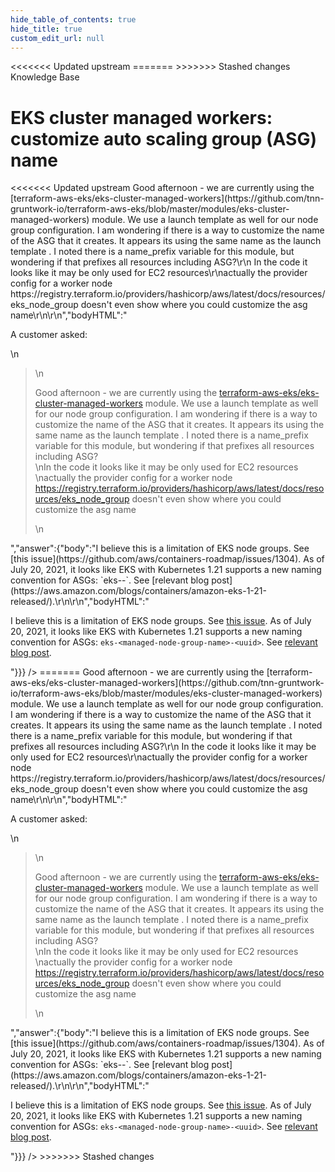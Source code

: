 ```yaml
---
hide_table_of_contents: true
hide_title: true
custom_edit_url: null
---
```



<head>
<<<<<<< Updated upstream
  <link rel="canonical" href="https://github.com/tnn-gruntwork-io/knowledge-base/discussions/131" />
=======
  <link rel="canonical" href="https://github.com/tnn-gruntwork-io/knowledge-base/discussions/131" />
>>>>>>> Stashed changes
</head>

<CenterLayout>
<span className="searchCategory">Knowledge Base</span>
<h1>EKS cluster managed workers: customize auto scaling group (ASG) name</h1>
<<<<<<< Updated upstream
<GitHub discussion={{"id":"D_kwDOF8slf84AOeI1","number":131,"author":{"login":"zackproser"},"title":"EKS cluster managed workers: customize auto scaling group (ASG) name","body":"A customer asked: \r\n> Good afternoon - we are currently using the [terraform-aws-eks/eks-cluster-managed-workers](https://github.com/tnn-gruntwork-io/terraform-aws-eks/blob/master/modules/eks-cluster-managed-workers) module. We use a launch template as well for our node group configuration. I am wondering if there is a way to customize the name of the ASG that it creates. It appears its using the same name as the launch template . I noted there is a name_prefix variable for this module, but wondering if that prefixes all resources including ASG?\r\n In the code it looks like it may be only used for EC2 resources\r\nactually the provider config for a worker node https://registry.terraform.io/providers/hashicorp/aws/latest/docs/resources/eks_node_group doesn't even show where you could customize the asg name\r\n\r\n","bodyHTML":"<p dir=\"auto\">A customer asked:</p>\n<blockquote>\n<p dir=\"auto\">Good afternoon - we are currently using the <a href=\"https://github.com/tnn-gruntwork-io/terraform-aws-eks/blob/master/modules/eks-cluster-managed-workers\">terraform-aws-eks/eks-cluster-managed-workers</a> module. We use a launch template as well for our node group configuration. I am wondering if there is a way to customize the name of the ASG that it creates. It appears its using the same name as the launch template . I noted there is a name_prefix variable for this module, but wondering if that prefixes all resources including ASG?<br>\nIn the code it looks like it may be only used for EC2 resources<br>\nactually the provider config for a worker node <a href=\"https://registry.terraform.io/providers/hashicorp/aws/latest/docs/resources/eks_node_group\" rel=\"nofollow\">https://registry.terraform.io/providers/hashicorp/aws/latest/docs/resources/eks_node_group</a> doesn't even show where you could customize the asg name</p>\n</blockquote>","answer":{"body":"I believe this is a limitation of EKS node groups. See [this issue](https://github.com/aws/containers-roadmap/issues/1304). As of July 20, 2021, it looks like EKS with Kubernetes 1.21 supports a new naming convention for ASGs: `eks-<managed-node-group-name>-<uuid>`. See [relevant blog post](https://aws.amazon.com/blogs/containers/amazon-eks-1-21-released/).\r\n\r\n","bodyHTML":"<p dir=\"auto\">I believe this is a limitation of EKS node groups. See <a href=\"https://github.com/aws/containers-roadmap/issues/1304\" data-hovercard-type=\"issue\" data-hovercard-url=\"/aws/containers-roadmap/issues/1304/hovercard\">this issue</a>. As of July 20, 2021, it looks like EKS with Kubernetes 1.21 supports a new naming convention for ASGs: <code class=\"notranslate\">eks-&lt;managed-node-group-name&gt;-&lt;uuid&gt;</code>. See <a href=\"https://aws.amazon.com/blogs/containers/amazon-eks-1-21-released/\" rel=\"nofollow\">relevant blog post</a>.</p>"}}} />
=======
<GitHub discussion={{"id":"D_kwDOF8slf84AOeI1","number":131,"author":{"login":"zackproser"},"title":"EKS cluster managed workers: customize auto scaling group (ASG) name","body":"A customer asked: \r\n> Good afternoon - we are currently using the [terraform-aws-eks/eks-cluster-managed-workers](https://github.com/tnn-gruntwork-io/terraform-aws-eks/blob/master/modules/eks-cluster-managed-workers) module. We use a launch template as well for our node group configuration. I am wondering if there is a way to customize the name of the ASG that it creates. It appears its using the same name as the launch template . I noted there is a name_prefix variable for this module, but wondering if that prefixes all resources including ASG?\r\n In the code it looks like it may be only used for EC2 resources\r\nactually the provider config for a worker node https://registry.terraform.io/providers/hashicorp/aws/latest/docs/resources/eks_node_group doesn't even show where you could customize the asg name\r\n\r\n","bodyHTML":"<p dir=\"auto\">A customer asked:</p>\n<blockquote>\n<p dir=\"auto\">Good afternoon - we are currently using the <a href=\"https://github.com/tnn-gruntwork-io/terraform-aws-eks/blob/master/modules/eks-cluster-managed-workers\">terraform-aws-eks/eks-cluster-managed-workers</a> module. We use a launch template as well for our node group configuration. I am wondering if there is a way to customize the name of the ASG that it creates. It appears its using the same name as the launch template . I noted there is a name_prefix variable for this module, but wondering if that prefixes all resources including ASG?<br>\nIn the code it looks like it may be only used for EC2 resources<br>\nactually the provider config for a worker node <a href=\"https://registry.terraform.io/providers/hashicorp/aws/latest/docs/resources/eks_node_group\" rel=\"nofollow\">https://registry.terraform.io/providers/hashicorp/aws/latest/docs/resources/eks_node_group</a> doesn't even show where you could customize the asg name</p>\n</blockquote>","answer":{"body":"I believe this is a limitation of EKS node groups. See [this issue](https://github.com/aws/containers-roadmap/issues/1304). As of July 20, 2021, it looks like EKS with Kubernetes 1.21 supports a new naming convention for ASGs: `eks-<managed-node-group-name>-<uuid>`. See [relevant blog post](https://aws.amazon.com/blogs/containers/amazon-eks-1-21-released/).\r\n\r\n","bodyHTML":"<p dir=\"auto\">I believe this is a limitation of EKS node groups. See <a href=\"https://github.com/aws/containers-roadmap/issues/1304\" data-hovercard-type=\"issue\" data-hovercard-url=\"/aws/containers-roadmap/issues/1304/hovercard\">this issue</a>. As of July 20, 2021, it looks like EKS with Kubernetes 1.21 supports a new naming convention for ASGs: <code class=\"notranslate\">eks-&lt;managed-node-group-name&gt;-&lt;uuid&gt;</code>. See <a href=\"https://aws.amazon.com/blogs/containers/amazon-eks-1-21-released/\" rel=\"nofollow\">relevant blog post</a>.</p>"}}} />
>>>>>>> Stashed changes

</CenterLayout>
  

<!-- ##DOCS-SOURCER-START
{
  "sourcePlugin": "github-discussions",
  "hash": "69c47aae3107252ff437cd90bc680b9a"
}
##DOCS-SOURCER-END -->
